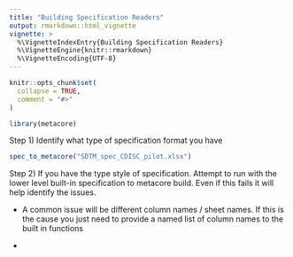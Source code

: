 ```yaml
---
title: "Building Specification Readers"
output: rmarkdown::html_vignette
vignette: >
  %\VignetteIndexEntry{Building Specification Readers}
  %\VignetteEngine{knitr::rmarkdown}
  %\VignetteEncoding{UTF-8}
---
```


```r
knitr::opts_chunk$set(
  collapse = TRUE,
  comment = "#>"
)
```

```r
library(metacore)
```

Step 1) Identify what type of specification format you have

```r
spec_to_metacore("SDTM_spec_CDISC_pilot.xlsx")

```

Step 2) If you have the type style of specification. Attempt to run with the lower level built-in specification to metacore build. Even if this fails it will help identify the issues.

-   A common issue will be different column names / sheet names. If this is the cause you just need to provide a named list of column names to the built in functions

-   
